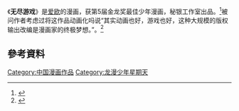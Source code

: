 《'''无尽游戏'''》是[[爱欧|爱欧]]的漫画，获第5届金龙奖最佳少年漫画，秘银工作室出品。<ref>{{Cite news|url=http://comic.qq.com/a/20080928/000048.htm|title=金龙奖最佳少年漫画：爱欧《无尽游戏(IG)》|language=zh-cn|publisher=腾讯|author=|date=2008年9月28日|accessdate=2015-04-25|deadurl=yes|archiveurl=https://web.archive.org/web/20150518085619/http://comic.qq.com/a/20080928/000048.htm|archivedate=2015年5月18日}}</ref>被问作者考虑过将这作品动画化吗说“其实动画也好，游戏也好，这种大规模的版权输出改编是漫画家的终极梦想。”。<ref>{{Cite news|url=http://mgame.sohu.com/20140225/n395610107.shtml|title=《血族》作者爱欧：用游戏来“演”漫画|language=zh-cn|publisher=搜狐|author=张妍|date=2014年2月25日|accessdate=2015-04-25|archive-date=2019-08-23|archive-url=https://web.archive.org/web/20190823011424/http://mgame.sohu.com/20140225/n395610107.shtml|dead-url=no}}</ref>

==參考資料==
{{Reflist}}[[Category:中国漫画作品|Category:中国漫画作品]]
[[Category:龙漫少年星期天|Category:龙漫少年星期天]]